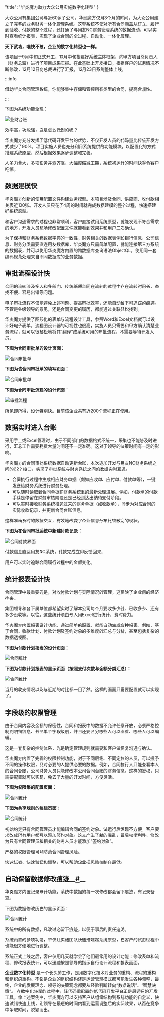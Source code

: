   "title": "华炎魔方助力大众公用实施数字化转型"
}

大众公用有集团公司与近60家子公司，华炎魔方仅用3个月的时间，为大众公用建立了完整的业务财务一体化管理系统。这套系统不仅对所有合同涵盖从订立、履行到验收、付款的整个过程，还打通了与用友NC财务管理系统的数据流动，可以实时查看统计报表，实现了企业合同的全过程、自动化、一体化管理。

**天下武功，唯快不破，企业的数字化转型也一样。**

该项目于9月中旬正式开工，10月中旬搭建好系统主体框架，向甲方项目总负责人（财务总监）进行了项目成果汇报。在此基础上开发接口，根据客户的试用情况不断修改，12月12日向总裁进行了汇报，12月23日系统整体上线。

:::info 

借助华炎合同管理系统，你能够集中存储和管控所有类型的合同，提高合规性。

:::

下图为系统功能全貌：

 ![业财台账](https://www.steedos.com/assets/images/contract2-106b35a7e6c004f6d4a381d0a5bb932e.png)

效率高，功能强，这是怎么做到的呢？


华炎魔方充分发挥了低代码开发平台的优势，不仅开发人员的代码量比传统开发方式减少了90%，项目实施人员也充分利用系统提供的功能模块，以配置化的方式搭建系统原型，然后根据效果逐步调整和完善。


人多力量大，多项任务并驾齐驱，大幅度缩减工期，系统初运行的时间快得令客户吃惊。

## 数据建模快

华炎魔方创新的使用配置文件构建业务模型。本项目涉及合同、供应商、收付款相关表近100张。开发人员只花了4周的时间就完成数据建模的整个过程，快速搭建好系统原型。


和客户沟通需求的过程也非常顺利，客户直接试用系统原型，就能发现不符合需求的地方，开发人员现场修改配置文件就能看到效果并和用户二次确认。


为了保持和财务系统数据字典的一致性，财务相关的数据表例如银行信息、公司信息、财务分类需要直连用友数据库，华炎魔方只需简单配置，就能连接第三方系统的数据表，并可以使用华炎魔方内置的跨数据库查询语法ObjectQL，使用同一套编码规范处理来自不同数据库的业务数据。

## 审批流程设计快

合同的流转涉及多人和多部门，传统纸质合同在流转的过程中存在流转时间长、查找不便、容易出错等问题。


电子审批流程不仅能避免上述问题、提高审批效率，还能自动留下可追踪的痕迹。不管是各级领导的意见，还是合同变更的履历，都能通过关联轻松找到。


华炎魔方提供了图形化的表单与流程设计工具，参照Word和Excel文档就可以设计好电子表单，流程图设计器的可视性也很高，实施人员只需要和甲方确认清楚业务流程，就可以很轻松地将其“翻译”成系统可用的审批流程，不需要等待开发人员。


**下图为合同审批单的设计页面：**


 ![合同审批单](https://www.steedos.com/assets/images/contract_form_designer-44689e4a22a1eeb76c87a5033b36a0c6.png)

**下图为该合同审批单的填写页面：**

 ![合同审批单](https://www.steedos.com/assets/images/contract_form-869c90e1a18078786648a1a0376d362a.png)

**下图为合同审批流程的设计页面：**

 ![审批流程](https://www.steedos.com/assets/images/contract_flow-cb108e0ee62dd1e3da25966b05f256a0.png)

所见即所得，设计特别快。目前该企业共有近200个流程正在使用。

## 数据实时进入台账

采用手工或Excel管理时，由于不同部门的数据格式不统一，采集也不能够及时进行，汇总工作需要耗费大量时间还不一定准确。这对于领导的决策时间有一定的影响。

华炎魔方的合同审批系统数据自动更新台账，本次追加开发与用友NC财务系统之间的22个接口，实现了审批系统与财务系统之间的数据实时互通。

* 合同执行过程中生成相应财务单据（例如应收单、应付单、付款单等），一键发送给财务系统进行财务处理。
* 可以随时读取到合同单据在财务系统里的最新处理进展。例如，付款单的付款手续是停留在财务审核阶段还是已经到达出纳待支付阶段。
* 可以实时接收财务系统推送过来的财务单据（如收款单），同步为对应合同的实际收款记录，并更新合同台账信息。

这样准确及时的数据交互，有效地改变了企业信息分布比较散乱的现状。

**下图为在合同审批系统中新建付款记录：**

 ![合同付款界面](https://www.steedos.com/assets/images/contract_payment-a8b957a1567d25937d4be6123bcdb4d0.png)

付款信息直达用友NC系统，付款完成立即反馈回来。

用户可以实时追踪合同履行过程中的金额变化。

## 统计报表设计快

合同管理中最重要的是，对收付款计划与实际情况的管理，这反映了企业间的经济往来。

集团领导和各下属单位都希望实时了解本公司每个月要收多少钱、已收多少、还有多少没收等。以往，这些统计须由专人用Excel进行统计，费时费力。

华炎魔方内置报表设计功能，通过简单的配置，就能自动生成各种报表。例如，基于合同、收款计划、付款计划及签约对象的多维度的汇总与分析，甚至包括复杂的数据透视图。

**下图为付款计划报表的设计页面：**

 ![合同统计](https://www.steedos.com/assets/images/contract_report_design-da29c6fd1cb86d328ddcc543610bfc5e.png)

**下图为付款计划报表的显示页面（按照支付次数与金额分类汇总）：**

 ![合同统计](https://www.steedos.com/assets/images/contract_report-0cf4ef5a55380518f85edbfa61032b97.png)

当月的收支情况以及与近期的对比都一目了然。这样的画面只需要配置就可以实现了。

## 字段级的权限管理

由于合同内容及金额的保密性，合同和报表中的数据不允许任意开放，必须严格控制到明细信息、甚至单个字段级别，并且还要区分哪些人可以查看、哪些人可以编辑。

这是一套复杂的控制体系，光是确定管理规则就需要和客户做反复沟通与确认。

华炎魔方内置了完善的权限控制功能，对于不同层级、不同定位的人员，可以授予不同的操作权限，只对必要的人提供必要的数据。例如，合同执行人只能查看本人的合同台账，公司财务人员只能修改本公司合同台账的财务信息。这样的授权，只需要配置就可以实现，免去了大量的开发时间，方便灵活。

**下图为权限集的配置页面：**

 ![合同统计](https://www.steedos.com/assets/images/contract_permission_set-9525c14f72a8dd7891596601f1bb0445.png)

**下图为共享规则的编辑页面：**

 ![合同统计](https://www.steedos.com/assets/images/contract_share-b2565dca3e009c97653e9531e456bde2.png)

初始约定只有合同管理员才能编辑合同的签约对象。试运行后发现不方便，客户要求改成所有用户都可以添加签约对象。这又产生了新的混乱，最后权衡利弊，修改为只有合同管理员和相关的财务人员才能添加“签约对象”。

严格的权限管理可以防范合同管理风险。

快速试错、快速验证和调整，可以帮助企业把风险控制在最低。

## 自动保留数据修改痕迹__[#](https://www.steedos.com/platform/cases#%E8%87%AA%E5%8A%A8%E4%BF%9D%E7%95%99%E6%95%B0%E6%8D%AE%E4%BF%AE%E6%94%B9%E7%97%95%E8%BF%B9)__

华炎魔方内置记录审计功能，系统中数据的每一次修改都会留下痕迹，有记录备查。

下图为数据修改历史的显示页面：

 ![合同统计](https://www.steedos.com/assets/images/contract_history-2999b544e62e2e861502d9eb6079f14f.png)

系统中的所有数据，凡改过必留下痕迹，以便于事后的责任追溯。

系统内置的多项功能，不仅让实施团队快速搭建起系统原型，在客户的试用过程中也能很方便地进行调整。

系统正式上线之后，客户仅用几天就学会了他们最常用的设计功能：修改表单和流程、修改报表统计，可以迅速按照领导的指示自行设计流程和报表画面。

**企业数字化转型** 是一个长久的工作，是用数字化技术对业务的重构、流程的重构和组织的重构。不论是企业的组织结构还是运营管理模式都可能发生各种调整，最终，企业的发展理念、领导的决策观念都要从经验判断转向“数据说话”、“智慧决策”。 在数字化转型的过程中，轻代码重配置的低代码开发平台正是最适用的开发工具。像上述案例中，华炎魔方可以支持客户从组织结构到系统功能的自定义，快速试错快速上线，让领导在最短的时间内看到运营调整后的实际效果，从而在竞争中争取时间，脱颖而出。